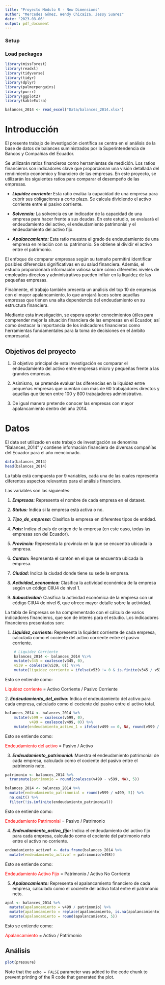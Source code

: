 ```yaml
---
title: "Proyecto Módulo R - New Dimensions"
author: "Mercedes Gómez, Wendy Chicaiza, Jessy Suarez"
date: "2023-08-06"
output: pdf_document
---
```


### **Setup**

### **Load packages**

```r

library(missForest)
library(readxl)
library(tidyverse)
library(tidyr)
library(dplyr)
library(palmerpenguins)
library(purrr)
library(ggplot2)
library(kableExtra)

balances_2014 <- read_excel("Data/balances_2014.xlsx")
```


# Introducción

El presente trabajo de investigación científica se centra en el análisis de la base de datos de balances suministrados por la Superintendencia de Bancos y Compañías del Ecuador.

Se utilizarán ratios financieros como herramientas de medición. Los ratios financieros son indicadores clave que proporcionan una visión detallada del rendimiento económico y financiero de las empresas. En este proyecto, se utilizarán los siguientes ratios para comparar el desempeño de las empresas.

-   ***Liquidez corriente:*** Esta ratio evalúa la capacidad de una empresa para cubrir sus obligaciones a corto plazo. Se calcula dividiendo el activo corriente entre el pasivo corriente.

-   ***Solvencia:*** La solvencia es un indicador de la capacidad de una empresa para hacer frente a sus deudas. En este estudio, se evaluará el endeudamiento del activo, el endeudamiento patrimonial y el endeudamiento del activo fijo.

-   ***Apalancamiento:*** Esta ratio muestra el grado de endeudamiento de una empresa en relación con su patrimonio. Se obtiene al dividir el activo entre el patrimonio.

El enfoque de comparar empresas según su tamaño permitirá identificar posibles diferencias significativas en su salud financiera. Además, el estudio proporcionará información valiosa sobre cómo diferentes niveles de empleados directos y administrativos pueden influir en la liquidez de las pequeñas empresas.

Finalmente, el trabajo también presenta un análisis del top 10 de empresas con el mayor apalancamiento, lo que arrojará luces sobre aquellas empresas que tienen una alta dependencia del endeudamiento en su estructura financiera.

Mediante esta investigación, se espera aportar conocimientos útiles para comprender mejor la situación financiera de las empresas en el Ecuador, así como destacar la importancia de los indicadores financieros como herramientas fundamentales para la toma de decisiones en el ámbito empresarial.


## Objetivos del proyecto

1.  El objetivo principal de esta investigación es comparar el endeudamiento del activo entre empresas micro y pequeñas frente a las grandes empresas.

2.  Asimismo, se pretende evaluar las diferencias en la liquidez entre pequeñas empresas que cuentan con más de 60 trabajadores directos y aquellas que tienen entre 100 y 800 trabajadores administrativo.

3.  De igual manera pretende conocer las empresas con mayor apalancamiento dentro del año 2014.


# Datos

El data set utilizado en este trabajo de investigación se denomina "Balances_2014" y contiene información financiera de diversas compañías del Ecuador para el año mencionado.

```r
data(balances_2014)
head(balances_2014)
```

La tabla está compuesta por 9 variables, cada una de las cuales representa diferentes aspectos relevantes para el análisis financiero.

Las variables son las siguientes:

1.  ***Empresas:*** Representa el nombre de cada empresa en el dataset.

2.  ***Status:*** Indica si la empresa está activa o no.

3.  ***Tipo_de_empresa:*** Clasifica la empresa en diferentes tipos de entidad.

4.  ***Pais:*** Indica el país de origen de la empresa (en este caso, todas las empresas son del Ecuador).

5.  ***Provincia:*** Representa la provincia en la que se encuentra ubicada la empresa.

6.  ***Canton:*** Representa el cantón en el que se encuentra ubicada la empresa.

7.  ***Ciudad:*** Indica la ciudad donde tiene su sede la empresa.

8.  ***Actividad_economica:*** Clasifica la actividad económica de la empresa según un código CIIU4 de nivel 1.

9.  ***Subactividad:*** Clasifica la actividad económica de la empresa con un código CIIU4 de nivel 6, que ofrece mayor detalle sobre la actividad.

La tabla de Empresas se ha complementado con el cálculo de varios indicadores financieros, que son de interés para el estudio. Los indicadores financieros presentados son:

1.  ***Liquidez_corriente:*** Representa la liquidez corriente de cada empresa, calculada como el cociente del activo corriente entre el pasivo corriente.

```r
    # Liquidez Corriente
    balances_2014 <- balances_2014 %\>%
    mutate(v345 = coalesce(v345, 0),
    v539 = coalesce(v539, 0)) %\>%
    mutate(liquidez_corriente = ifelse(v539 != 0 & is.finite(v345 / v539), round(v345 / v539, 5), NA))

```

Esto se entiende como:

[Liquidez corriente]{style="color: red;"} = Activo Corriente / Pasivo Corriente

2\. ***Endeudamiento_del_activo:*** Indica el endeudamiento del activo para cada empresa, calculado como el cociente del pasivo entre el activo total.

```r
balances_2014 <- balances_2014 %>% 
    mutate(v599 = coalesce(v599, 0),
           v499 = coalesce(v499, 0)) %>%
    mutate(endeudamiento_activo_1 = ifelse(v499 == 0, NA, round(v599 / v499, 5)))
```

Esto se entiende como:

[Endeudamiento del activo]{style="color: red;"} = Pasivo / Activo


3.  ***Endeudamiento_patrimonial:*** Muestra el endeudamiento patrimonial de cada empresa, calculado como el cociente del pasivo entre el patrimonio neto.

```r
patrimonio <- balances_2014 %>%
  transmute(patrimonio = round(coalesce(v499 - v599, NA), 5))

balances_2014 <- balances_2014 %>% 
  mutate(endeudamiento_patrimonial = round(v599 / v499, 5)) %>%
  na.omit() %>%
  filter(!is.infinite(endeudamiento_patrimonial))
```

Esto se entiende como:

[Endeudamiento Patrimonial]{style="color: red;"} = Pasivo / Patrimonio

4.  ***Endeudamiento_activo_fijo:*** Indica el endeudamiento del activo fijo para cada empresa, calculado como el cociente del patrimonio neto entre el activo no corriente.

```r
endeudamiento_activof <- data.frame(balances_2014 %>% 
  mutate(endeudamiento_activof = patrimonio/v498))
```

Esto se entiende como:

[Endeudamiento Activo Fijo]{style="color: red;"} = Patrimonio / Activo No Corriente

5.  ***Apalancamiento:*** Representa el apalancamiento financiero de cada empresa, calculado como el cociente del activo total entre el patrimonio neto.

```r
apal <- balances_2014 %>%
  mutate(apalancamiento = v499 / patrimonio) %>%
  mutate(apalancamiento = replace(apalancamiento, is.na(apalancamiento), 0)) %>%
  mutate(apalancamiento = round(apalancamiento, 5))
```

Esto se entiende como:

[Apalancamiento]{style="color: red;"} = Activo / Patrimonio


## Análisis

```r
plot(pressure)
```

Note that the `echo = FALSE` parameter was added to the code chunk to prevent printing of the R code that generated the plot.
